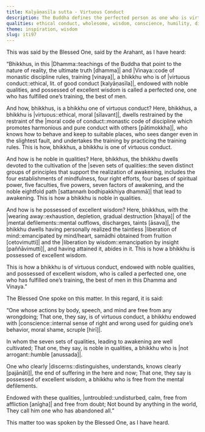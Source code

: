 ```yaml
---
title: Kalyāṇasīla sutta - Virtuous Conduct
description: The Buddha defines the perfected person as one who is virtuous in conduct, devoted to the cultivation of the seven sets of qualities that lead to awakening, and possessing wisdom of the end of suffering—complete in training and free from the mental defilements.
qualities: ethical conduct, wholesome, wisdom, conscience, humility, discernment, ending, imperturbable
theme: inspiration, wisdom
slug: iti97
---
```


This was said by the Blessed One, said by the Arahant, as I have heard:

“Bhikkhus, in this |Dhamma::teachings of the Buddha that point to the nature of reality, the ultimate truth [dhamma]| and |Vinaya::code of monastic discipline rules, training [vinaya]|, a bhikkhu who is of |virtuous conduct::ethical, lit. of good conduct [kalyāṇasīla]|, endowed with noble qualities, and possessed of excellent wisdom is called a perfected one, one who has fulfilled one’s training, the best of men.

And how, bhikkhus, is a bhikkhu one of virtuous conduct? Here, bhikkhus, a bhikkhu is |virtuous::ethical, moral [sīlavant]|, dwells restrained by the restraint of the |moral code of conduct::monastic code of discipline which promotes harmonious and pure conduct with others [pātimokkha]|, who knows how to behave and keep to suitable places, who sees danger even in the slightest fault, and undertakes the training by practicing the training rules. This is how, bhikkhus, a bhikkhu is one of virtuous conduct.

And how is he noble in qualities? Here, bhikkhus, the bhikkhu dwells devoted to the cultivation of the |seven sets of qualities::the seven distinct groups of principles that support the realization of awakening, includes the four establishments of mindfulness, four right efforts, four bases of spiritual power, five faculties, five powers, seven factors of awakening, and the noble eightfold path [sattannaṁ bodhipakkhiya dhammā]| that lead to awakening. This is how a bhikkhu is noble in qualities.

And how is he possessed of excellent wisdom? Here, bhikkhus, with the |wearing away::exhaustion, depletion, gradual destruction [khaya]| of the |mental defilements::mental outflows, discharges, taints [āsava]|, the bhikkhu dwells having personally realized the taintless |liberation of mind::emancipated by mind/heart, samādhi obtained from fruition [cetovimutti]| and the |liberation by wisdom::emancipation by insight [paññāvimutti]|, and having attained it, abides in it. This is how a bhikkhu is possessed of excellent wisdom.

This is how a bhikkhu is of virtuous conduct, endowed with noble qualities, and possessed of excellent wisdom, who is called a perfected one, one who has fulfilled one’s training, the best of men in this Dhamma and Vinaya.”

The Blessed One spoke on this matter. In this regard, it is said:

“One whose actions by body, speech,
and mind are free from any wrongdoing;
That one, they say, is of virtuous conduct,
a bhikkhu endowed with |conscience::internal sense of right and wrong used for guiding one’s behavior, moral shame, scruple [hirī]|.

In whom the seven sets of qualities,
leading to awakening are well cultivated;
That one, they say, is noble in qualities,
a bhikkhu who is |not arrogant::humble [anussada]|.

One who clearly |discerns::distinguishes, understands, knows clearly [pajānāti]|,
the end of suffering in the here and now;
That one, they say is possessed of excellent wisdom,
a bhikkhu who is free from the mental defilements.

Endowed with these qualities,
|untroubled::undisturbed, calm, free from affliction [anīgha]| and free from doubt;
Not bound by anything in the world,
They call him one who has abandoned all.”

This matter too was spoken by the Blessed One, as I have heard.